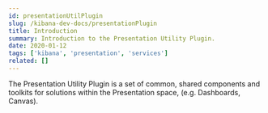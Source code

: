 ```yaml
---
id: presentationUtilPlugin
slug: /kibana-dev-docs/presentationPlugin
title: Introduction
summary: Introduction to the Presentation Utility Plugin.
date: 2020-01-12
tags: ['kibana', 'presentation', 'services']
related: []
---
```


The Presentation Utility Plugin is a set of common, shared components and toolkits for solutions within the Presentation space, (e.g. Dashboards, Canvas).
